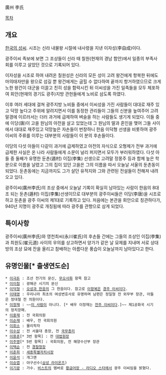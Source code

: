 廣州 李氏

[[목차]]
== 개요 ==
[[한국의 성씨]]. 시조는 신라 내물왕 시절에 내사령을 지낸 이자성(李自成)이다.

광주이씨 족보에 보면 그 조상들이 신라 때 칠원(현재의 경남 함안)에서 일종의 부족사회를 이루고 살았던 것으로 기록되어 있다.

이자성을 시조로 하여 내려온 칠원성은 신라의 모든 성이 고려 왕건에게 항복한 뒤에도 마의태자만을 왕으로 섬길 뿐 왕건에게는 굽힐 수 없다하여 끝까지 항거하였으므로 크게 노한 왕건이 대군을 이끌고 친히 성을 함락시킨 뒤 이씨성을 가진 일족들을 모두 체포하여 회안(현재의 경기도 광주)지방 관헌들에게 노비로 삼도록 하였다.

이후 여러 세대에 걸쳐 광주지방 노비들 중에서 이씨성을 가진 사람들이 대대로 재주 있고 덕망 높다고 주위에 알려지면서 이를 동정한 관리들이 그들의 신분을 높여주어 고려말경에 이르러서는 더러 과거에 급제하여 벼슬을 하는 사람들도 생기게 되었다. 이들 중에 이당(唐)이 고을 원님의 아전을 살고 있었는데 그 원님의 딸과 혼인을 맺어 그들 사이에서 대대로 재주있고 덕망높은 자손들이 번창하니 한음 이덕형 선생을 비롯하여 광주 이씨의 주류를 이루는 대부분의 사람들이 이 분의 후손들이다.

이당의 다섯 아들이 다같이 과거에 급제하였고 아전의 자식으로 오형제가 전부 과거에 급제한 사실은 온 나라 사람들에게 소문이 널리 퍼지면서 모두가 부러워하였다. 다섯 아들 중 둘째가 유명한 둔촌(遁村) 이집(李集) 선생으로 고려말 정몽주 등과 함께 높은 학문으로 이름을 날렸고 그의 집이 있던 고을은 그의 이름을 따서 오늘날 서울의 둔촌동이 되었다. 둔촌동에는 지금까지도 그가 살던 유적지와 그와 관련된 전설들이 전해져 내려오고 있다.

광주이씨(廣州李氏)의 조상 중에서 오늘날 기록이 확실히 남아있는 사람이 한음의 8대조 되는 둔촌(遁村) 이집(李集)선생이므로 대부분의 광주이씨들은 이당(李唐)을 시조로 하고 둔촌을 광주 이씨의 제1대로 기록하고 있다. 처음에는 본관을 회안으로 칭관하다가, 940년 지명이 광주로 개칭됨에 따라 광주를 관향으로 삼게 되었다.

== 특이사항 ==
광주이씨(廣州李氏)와 영천최씨(永川崔氏)의 후손들 간에는 그들의 조상인 이집(李集)과 최원도(崔元道) 사이의 우의를 상고하면서 양가가 같은 날 묘제를 지내며 서로 상대방의 조상 묘에 잔을 올리고 참배하는 아름다운 풍습이 오늘날까지 남아있다고 한다. 

== 유명인물[* 출생연도순] ==
 * [[이극돈]] : 조선 전기의 문신, [[무오사화]] 항목 참고
 * [[이이첨]] : 광해군 시기의 문신
 * [[이덕형]] : [[오성과 한음]]의 그 한음이다. 참고로 [[이항복]]은 [[경주 이씨]]이다.
 * [[이태영]] : 우리나라 최초의 여성변호사로 유명하며 남편은 정일형 전 외무부 장관, 아들은 정대철 전 의원이다. 
 * [[이정재(깡패)|이정재]] : ~~[[이정재|이 사람]]이 아니다. [* 배우 이정재는 [[전주 이씨]]이다.]~~ 제1공화국 시기의 정치깡패.
 * [[이중재]] : 전 국회의원
 * [[이순재]] : 배우, 전 국회의원
 * [[이휘소]] : 물리학자
 * [[이수성]] : 전 서울대 총장, 전 [[국무총리]] 
 * [[이용훈]][* 3번 항목] : 전 [[대법원장]]
 * [[이주영]][* 5번 항목] : 국회의원, 전 해양수산부 장관
 * [[이택순]] : 전 [[경찰청장]]
 * [[이춘희]] : [[세종특별자치시]]장
 * [[이윤석]] : 개그맨
 * [[이승엽]] : 야구선수([[삼성 라이온즈]])
 * [[이기광]] : 가수. [[비스트]]의 멤버로 [[라디오 스타(황금어장)|황금어장 - 라디오 스타]]에서 광주 이씨임을 밝혔다.


